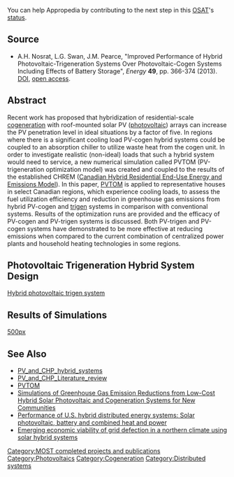 {{MOST}}

[[Category:MOST completed projects and publications]]
[[Category:Photovoltaics]]
[[Category:Cogeneration]]
[[Category:Distributed systems]]

{{Statusboxtop}}
{{status-design}}
{{status-model}}
You can help Appropedia by contributing to the next step in this [[OSAT]]'s [[:Category:Status|status]].
{{boxbottom}}
==Source==
* A.H. Nosrat, L.G. Swan, J.M. Pearce, "Improved Performance of Hybrid Photovoltaic-Trigeneration Systems Over Photovoltaic-Cogen Systems Including Effects of Battery Storage", ''Energy'' '''49''', pp. 366-374 (2013). [http://dx.doi.org/10.1016/j.energy.2012.11.005 DOI], [http://www.academia.edu/2337798/Improved_Performance_of_Hybrid_Photovoltaic-Trigeneration_Systems_Over_Photovoltaic-Cogen_Systems_Including_Effects_of_Battery_Storage open access].

==Abstract==
Recent work has proposed that hybridization of residential-scale [[cogeneration]] with roof-mounted solar PV ([[photovoltaic]]) arrays can increase the PV penetration level in ideal situations by a factor of five. In regions where there is a significant cooling load PV-cogen hybrid systems could be coupled to an absorption chiller to utilize waste heat from the cogen unit. In order to investigate realistic (non-ideal) loads that such a hybrid system would need to service, a new numerical simulation called PVTOM (PV-trigeneration optimization model) was created and coupled to the results of the established CHREM ([[Canadian Hybrid Residential End-Use Energy and Emissions Model]]). In this paper, [[PVTOM]] is applied to representative houses in select Canadian regions, which experience cooling loads, to assess the fuel utilization efficiency and reduction in greenhouse gas emissions from hybrid PV-cogen and [[trigen]] systems in comparison with conventional systems. Results of the optimization runs are provided and the efficacy of PV-cogen and PV-trigen systems is discussed. Both PV-trigen and PV-cogen systems have demonstrated to be more effective at reducing emissions when compared to the current combination of centralized power plants and household heating technologies in some regions.

== Photovoltaic Trigeneration Hybrid System Design ==
[[image:Trigen-pv.png|Hybrid photovoltaic trigen system]]

== Results of Simulations ==
[[image:Trigen-results.png|500px]]

==See Also==
* [[PV_and_CHP_hybrid_systems]]
* [[PV_and_CHP_Literature_review]]
* [[PVTOM]]
* [[Simulations of Greenhouse Gas Emission Reductions from Low-Cost Hybrid Solar Photovoltaic and Cogeneration Systems for New Communities]]
* [[Performance of U.S. hybrid distributed energy systems: Solar photovoltaic, battery and combined heat and power]]
*[[Emerging economic viability of grid defection in a northern climate using solar hybrid systems]]
{{Solar navbox}}